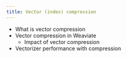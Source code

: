 ```yaml
---
title: Vector (index) compression
---
```


- What is vector compression
- Vector compression in Weaviate
    - Impact of vector compression
- Vectorizer performance with compression
